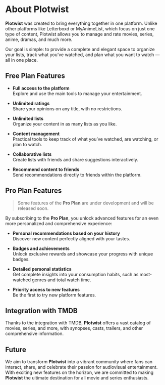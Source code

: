 # About Plotwist

**Plotwist** was created to bring everything together in one platform. Unlike other platforms like Letterboxd or MyAnimeList, which focus on just one type of content, Plotwist allows you to manage and rate movies, series, anime, dramas, and much more.

Our goal is simple: to provide a complete and elegant space to organize your lists, track what you’ve watched, and plan what you want to watch — all in one place.

## Free Plan Features

- **Full access to the platform**  
  Explore and use the main tools to manage your entertainment.  

- **Unlimited ratings**  
  Share your opinions on any title, with no restrictions.  

- **Unlimited lists**  
  Organize your content in as many lists as you like.  

- **Content management**  
  Practical tools to keep track of what you’ve watched, are watching, or plan to watch.  

- **Collaborative lists**  
  Create lists with friends and share suggestions interactively.  

- **Recommend content to friends**  
  Send recommendations directly to friends within the platform.  

## Pro Plan Features

> Some features of the **Pro Plan** are under development and will be released soon.

By subscribing to the **Pro Plan**, you unlock advanced features for an even more personalized and comprehensive experience:

- **Personal recommendations based on your history**  
  Discover new content perfectly aligned with your tastes.  

- **Badges and achievements**  
  Unlock exclusive rewards and showcase your progress with unique badges.  

- **Detailed personal statistics**  
  Get complete insights into your consumption habits, such as most-watched genres and total watch time.  

- **Priority access to new features**  
  Be the first to try new platform features.  

## Integration with TMDB

Thanks to the integration with TMDB, **Plotwist** offers a vast catalog of movies, series, and more, with synopses, casts, trailers, and other comprehensive information.

## Future

We aim to transform **Plotwist** into a vibrant community where fans can interact, share, and celebrate their passion for audiovisual entertainment. With exciting new features on the horizon, we are committed to making **Plotwist** the ultimate destination for all movie and series enthusiasts.
